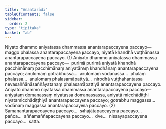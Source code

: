 ```yaml
---
title: "Anantarādi"
tableOfContents: false
sidebar:
  order: 2
type: "tipitaka"
basket: "ab"
---
```



<DynamicBreadcrumb />

<Division number="334">

<Paragraph number="4772">
Niyato dhammo aniyatassa dhammassa anantarapaccayena paccayo—  maggo phalassa anantarapaccayena paccayo, niyatā khandhā vuṭṭhānassa anantarapaccayena paccayo. (1)
</Paragraph>

<Paragraph number="4773">
Aniyato dhammo aniyatassa dhammassa anantarapaccayena paccayo—  purimā purimā aniyatā khandhā pacchimānaṃ pacchimānaṃ aniyatānaṃ khandhānaṃ anantarapaccayena paccayo; anulomaṃ gotrabhussa…  anulomaṃ vodānassa…  phalaṃ phalassa…  anulomaṃ phalasamāpattiyā…  nirodhā vuṭṭhahantassa nevasaññānāsaññāyatanaṃ phalasamāpattiyā anantarapaccayena paccayo. Aniyato dhammo niyatassa dhammassa anantarapaccayena paccayo—  aniyataṃ domanassaṃ niyatassa domanassassa, aniyatā micchādiṭṭhi niyatamicchādiṭṭhiyā anantarapaccayena paccayo; gotrabhu maggassa…  vodānaṃ maggassa anantarapaccayena paccayo. (2)
</Paragraph>

<Paragraph number="4774">
Samanantarapaccayena paccayo…  sahajātapaccayena paccayo…  pañca…  aññamaññapaccayena paccayo…  dve…  nissayapaccayena paccayo…  satta.
</Paragraph>
</Division>